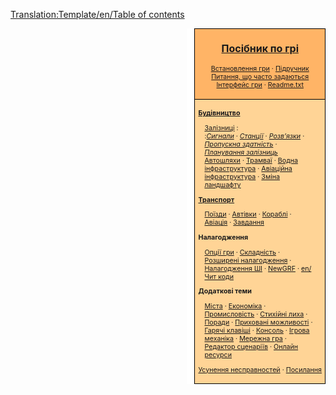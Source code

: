 <noinclude>[[Translation:Template/en/Table of contents]]</noinclude><noinclude></noinclude>
<div style="float:right; padding-left:12px; background:#ffffff;">
<div style="border:1px solid #000000; background:#ffb466; padding:5px; -moz-border-radius-topleft:5px; -moz-border-radius-topright:5px; font-size: 12pt;">
<center><strong><font size="3">[[uk/Manual/Main Page|Посібник по грі]]</font></strong></center>
<div style="font-size: 8pt; text-align: center;">
[[uk/Manual/Встановлення|Встановлення гри]] &middot; 
[[uk/Підручник|Підручник]]<br />
[[uk/Питання, що часто задаються|Питання, що часто задаються]]<br /> 
[[uk/Інтерфейс гри|Інтерфейс гри]] &middot;
[[uk/Readme.txt|Readme.txt]]
</div>
</div>
<div style="border:1px solid black; border-top-width: 0px; background:#ffd496; padding:5px; -moz-border-radius-bottomleft:5px; -moz-border-radius-bottomright:8px; font-size: 8pt;">

<div style="width: 186px">
'''[[uk/Manual/Будівництво|Будівництво]]'''
<div style="margin-left:10px;">
[[uk/Залізничне будівництво|Залізниці]] : <br />
:''[[uk/Сигнали|Сигнали]]'' &middot; ''[[uk/Залізничні станції|Станції]]'' &middot; ''[[uk/Розв’язки|Розв’язки]]'' &middot; ''[[uk/Пропускна здатність залізниць|Пропускна здатність]]'' &middot; ''[[uk/Планування залізниць|Планування залізниць]]''
[[uk/Автотранспортне будівництво|Автошляхи]] &middot; [[uk/Трамваї|Трамваї]] &middot; [[uk/Водна інфраструктура|Водна інфраструктура]] &middot; [[uk/Авіаційна інфраструктура|Авіаційна інфраструктура]] &middot; [[uk/Зміна ландшафту|Зміна ландшафту]]
</div>
</div>

<div style="width: 186px">
'''[[uk/Транспорт|Транспорт]]'''
<div style="margin-left:10px;">
[[uk/Поїзди|Поїзди]] &middot; [[uk/Автівки|Автівки]] &middot; [[uk/Кораблі|Кораблі]] &middot;
[[uk/Авіація|Авіація]] &middot; [[uk/Завдання|Завдання]]
</div>
</div>

<div style="width: 186px">
'''Налагодження'''
<div style="margin-left:10px;">
[[uk/Вікно опцій гри|Опції гри]] &middot; [[uk/Складність|Складність]] &middot; [[uk/Розширені налагодження|Розширені налагодження]] &middot; [[uk/Налагодження ШІ|Налагодження ШІ]] &middot;
[[uk/NewGRF|NewGRF]] &middot; [[en/Чит коди]]
</div>
</div>

<div style="width: 186px">
'''Додаткові теми'''<br />
<div style="margin-left:10px;">
[[uk/Місто|Міста]] &middot; [[uk/Економіка|Економіка]] &middot; [[uk/Промисловість|Промисловість]] &middot;
[[uk/Стихійні лиха|Стихійні лиха]] &middot; [[uk/Поради|Поради]] &middot;
[[uk/Приховані можливості|Приховані можливості]] &middot; [[uk/Гарячі клавіші|Гарячі клавіші]] &middot;
[[uk/Консоль|Консоль]] &middot; [[uk/Ігрова механіка|Ігрова механіка]] &middot;
[[uk/Мережна гра|Мережна гра]] &middot; [[uk/Редактор сценаріїв|Редактор сценаріїв]] &middot;
[[uk/Онлайн ресурси|Онлайн ресурси]]
</div>
</div>

[[uk/Усунення несправностей|Усунення несправностей]] &middot; [[uk/Посилання|Посилання]]
</div>
</div>
<includeonly>[[Category:en/Manual|{{PAGENAME}}]]</includeonly>